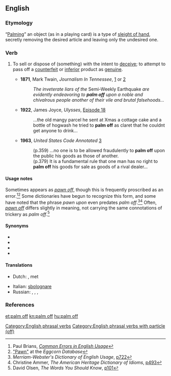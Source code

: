 ==English==

===Etymology===
“[[palm|Palming]]” an object (as in a playing card) is a type of [[sleight of hand]], secretly removing the desired article and leaving only the undesired one.

===Verb===
{{en-verb|head=[[palm]] [[off]]|palms off|palming off|palmed off|palmed off}}

# {{lb|en|idiomatic}} To sell or dispose of (something) with the intent to [[deceive]]; to attempt to pass off a [[counterfeit]] or [[inferior]] product as [[genuine]].
#* '''1871''', Mark Twain, ''Journalism In Tennessee'', [http://books.google.com/books?id=DUqQEYA8lBoC&pg=PA39&dq=%22palm+off%22&sig=tg16Xby_bL22MnYLpCvU8McRHew] or [http://www.readbookonline.net/readOnLine/1562/]
#*: ''The inveterate liars of the'' Semi-Weekly Earthquake ''are evidently endeavoring to '''palm off''' upon a noble and chivalrous people another of their vile and brutal falsehoods...''
#* '''1922''', James Joyce, ''Ulysses'', [http://books.google.com/books?id=mBNjq2PSbgAC&pg=PA1219&dq=%22palm+off+as+claret%22&as_brr=1&sig=U37w5Kk9jvD3so7AKNOx4HXCnHE Episode 18]
#*: ...the old mangy parcel he sent at Xmas a cottage cake and a bottle of hogwash he tried to '''palm off''' as claret that he couldnt get anyone to drink...
#* '''1963''', ''United States Code Annotated'' [http://books.google.com/books?id=xzI2AAAAIAAJ&q=%22palm+off%22&dq=%22palm+off%22&pgis=1]
#*: (p.359) ...no one is to be allowed fraudulently to '''palm off''' upon the public his goods as those of another.
#*: (p.379) It is a fundamental rule that one man has no right to '''palm off''' his goods for sale as goods of a rival dealer...

====Usage notes====
Sometimes appears as ''[[pawn off]]'', though this is frequently proscribed as an error.<ref>Paul Brians, ''[http://wsu.edu/~brians/errors/pawnoff.html Common Errors in English Usage]''</ref><ref>[http://eggcorns.lascribe.net/english/931/pawn/ "Pawn"] at the ''Eggcorn Database''</ref> Some dictionaries have begun to recognize this form, and some have noted that the phrase ''pawn upon'' even predates ''palm off''.<ref>''Merriam-Webster's Dictionary of English Usage'', [http://books.google.com/books?id=2yJusP0vrdgC&pg=RA3-PA722&dq=%22palm+off%22&as_brr=1&sig=lRCrWuprjXBwVoWwWHZplJBUNsQ p722]</ref><ref>Christine Ammer, ''The American Heritage Dictionary of Idioms'', [http://books.google.com/books?id=9re1vfFh04sC&pg=PA493&dq=%22pawn+off%22&sig=3-LluhSLLb7gN4UYiewFsvtLVAo p493]</ref> Often, ''[[pawn off]]'' differs slightly in meaning, not carrying the same connotations of trickery as ''palm off''.<ref>David Olsen, ''The Words You Should Know'', [http://books.google.com/books?id=3rNvDQEqOz4C&pg=PA101&dq=%22pawn+off%22+usage&sig=g-kwWuvVI17vH_E4q9XSiZNStWA p101]</ref>

====Synonyms====
* {{l|en|foist}}
* {{l|en|fob off}}
* {{l|en|pass off}}
* {{l|en|pawn off}}

====Translations====
{{trans-top|to sell or dispose of something with the intent to deceive}}
* Dutch: {{t+|nl|opdringen}}, {{t|nl|opzadelen}} met
{{trans-mid}}
* Italian: [[sbolognare]]
* Russian: {{t+|ru|всучи́вать|impf}}, {{t+|ru|сбыва́ть|impf}}, {{t+|ru|подсо́вывать|impf}} , {{t+|ru|сба́гривать|impf}}
{{trans-bottom}}

===References===
<references/>

[[Category:English phrasal verbs]]
[[Category:English phrasal verbs with particle (off)]]

[[et:palm off]]
[[kn:palm off]]
[[hu:palm off]]
